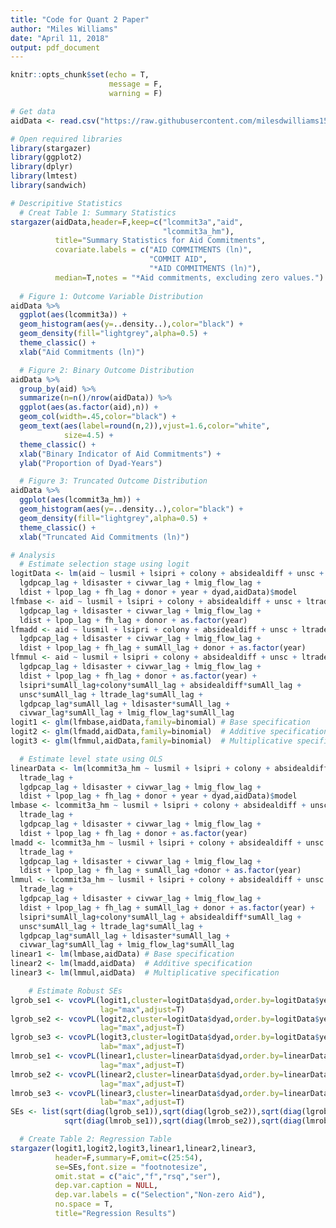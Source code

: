 ---
title: "Code for Quant 2 Paper"
author: "Miles Williams"
date: "April 11, 2018"
output: pdf_document
---

```{r setup, include=FALSE}
knitr::opts_chunk$set(echo = T,
                      message = F,
                      warning = F)
```

```{r}
# Get data
aidData <- read.csv("https://raw.githubusercontent.com/milesdwilliams15/Quant-2-paper-replication-data/master/aidDataFinal.csv")

# Open required libraries
library(stargazer)
library(ggplot2)
library(dplyr)
library(lmtest)
library(sandwich)

# Descripitive Statistics
  # Creat Table 1: Summary Statistics
stargazer(aidData,header=F,keep=c("lcommit3a","aid",
                                  "lcommit3a_hm"),
          title="Summary Statistics for Aid Commitments",
          covariate.labels = c("AID COMMITMENTS (ln)",
                               "COMMIT AID",
                               "*AID COMMITMENTS (ln)"),
          median=T,notes = "*Aid commitments, excluding zero values.")
  
  # Figure 1: Outcome Variable Distribution
aidData %>%
  ggplot(aes(lcommit3a)) +
  geom_histogram(aes(y=..density..),color="black") +
  geom_density(fill="lightgrey",alpha=0.5) +
  theme_classic() +
  xlab("Aid Commitments (ln)")

  # Figure 2: Binary Outcome Distribution
aidData %>% 
  group_by(aid) %>%
  summarize(n=n()/nrow(aidData)) %>%
  ggplot(aes(as.factor(aid),n)) + 
  geom_col(width=.45,color="black") +
  geom_text(aes(label=round(n,2)),vjust=1.6,color="white",
            size=4.5) +
  theme_classic() +
  xlab("Binary Indicator of Aid Commitments") +
  ylab("Proportion of Dyad-Years") 

  # Figure 3: Truncated Outcome Distribution
aidData %>%
  ggplot(aes(lcommit3a_hm)) +
  geom_histogram(aes(y=..density..),color="black") +
  geom_density(fill="lightgrey",alpha=0.5) +
  theme_classic() +
  xlab("Truncated Aid Commitments (ln)")

# Analysis
  # Estimate selection stage using logit
logitData <- lm(aid ~ lusmil + lsipri + colony + absidealdiff + unsc + ltrade_lag +
  lgdpcap_lag + ldisaster + civwar_lag + lmig_flow_lag + 
  ldist + lpop_lag + fh_lag + donor + year + dyad,aidData)$model
lfmbase <- aid ~ lusmil + lsipri + colony + absidealdiff + unsc + ltrade_lag +
  lgdpcap_lag + ldisaster + civwar_lag + lmig_flow_lag + 
  ldist + lpop_lag + fh_lag + donor + as.factor(year)
lfmadd <- aid ~ lusmil + lsipri + colony + absidealdiff + unsc + ltrade_lag +
  lgdpcap_lag + ldisaster + civwar_lag + lmig_flow_lag + 
  ldist + lpop_lag + fh_lag + sumAll_lag + donor + as.factor(year)
lfmmul <- aid ~ lusmil + lsipri + colony + absidealdiff + unsc + ltrade_lag +
  lgdpcap_lag + ldisaster + civwar_lag + lmig_flow_lag + 
  ldist + lpop_lag + fh_lag + donor + as.factor(year) +
  lsipri*sumAll_lag+colony*sumAll_lag + absidealdiff*sumAll_lag + 
  unsc*sumAll_lag + ltrade_lag*sumAll_lag +
  lgdpcap_lag*sumAll_lag + ldisaster*sumAll_lag +
  civwar_lag*sumAll_lag + lmig_flow_lag*sumAll_lag
logit1 <- glm(lfmbase,aidData,family=binomial) # Base specification
logit2 <- glm(lfmadd,aidData,family=binomial)  # Additive specification
logit3 <- glm(lfmmul,aidData,family=binomial)  # Multiplicative specification

  # Estimate level state using OLS
linearData <- lm(lcommit3a_hm ~ lusmil + lsipri + colony + absidealdiff + unsc +
  ltrade_lag +
  lgdpcap_lag + ldisaster + civwar_lag + lmig_flow_lag + 
  ldist + lpop_lag + fh_lag + donor + year + dyad,aidData)$model
lmbase <- lcommit3a_hm ~ lusmil + lsipri + colony + absidealdiff + unsc + 
  ltrade_lag +
  lgdpcap_lag + ldisaster + civwar_lag + lmig_flow_lag + 
  ldist + lpop_lag + fh_lag + donor + as.factor(year)
lmadd <- lcommit3a_hm ~ lusmil + lsipri + colony + absidealdiff + unsc + 
  ltrade_lag +
  lgdpcap_lag + ldisaster + civwar_lag + lmig_flow_lag + 
  ldist + lpop_lag + fh_lag + sumAll_lag +donor + as.factor(year)
lmmul <- lcommit3a_hm ~ lusmil + lsipri + colony + absidealdiff + unsc + 
  ltrade_lag +
  lgdpcap_lag + ldisaster + civwar_lag + lmig_flow_lag + 
  ldist + lpop_lag + fh_lag + sumAll_lag + donor + as.factor(year) +
  lsipri*sumAll_lag+colony*sumAll_lag + absidealdiff*sumAll_lag + 
  unsc*sumAll_lag + ltrade_lag*sumAll_lag +
  lgdpcap_lag*sumAll_lag + ldisaster*sumAll_lag +
  civwar_lag*sumAll_lag + lmig_flow_lag*sumAll_lag
linear1 <- lm(lmbase,aidData) # Base specification
linear2 <- lm(lmadd,aidData)  # Additive specification
linear3 <- lm(lmmul,aidData)  # Multiplicative specification

    # Estimate Robust SEs
lgrob_se1 <- vcovPL(logit1,cluster=logitData$dyad,order.by=logitData$year,
                    lag="max",adjust=T)
lgrob_se2 <- vcovPL(logit2,cluster=logitData$dyad,order.by=logitData$year,
                    lag="max",adjust=T)
lgrob_se3 <- vcovPL(logit3,cluster=logitData$dyad,order.by=logitData$year,
                    lab="max",adjust=T)
lmrob_se1 <- vcovPL(linear1,cluster=linearData$dyad,order.by=linearData$year,
                    lag="max",adjust=T)
lmrob_se2 <- vcovPL(linear2,cluster=linearData$dyad,order.by=linearData$year,
                    lag="max",adjust=T)
lmrob_se3 <- vcovPL(linear3,cluster=linearData$dyad,order.by=linearData$year,
                    lab="max",adjust=T)
SEs <- list(sqrt(diag(lgrob_se1)),sqrt(diag(lgrob_se2)),sqrt(diag(lgrob_se3)),
            sqrt(diag(lmrob_se1)),sqrt(diag(lmrob_se2)),sqrt(diag(lmrob_se3)))

  # Create Table 2: Regression Table
stargazer(logit1,logit2,logit3,linear1,linear2,linear3,
          header=F,summary=F,omit=c(25:54),
          se=SEs,font.size = "footnotesize",
          omit.stat = c("aic","f","rsq","ser"),
          dep.var.caption = NULL,
          dep.var.labels = c("Selection","Non-zero Aid"),
          no.space = T,
          title="Regression Results")
```

